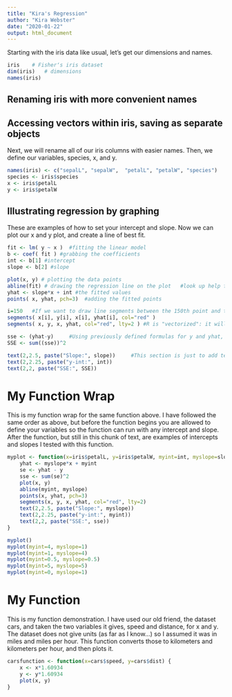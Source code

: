 ```yaml
---
title: "Kira's Regression"
author: "Kira Webster"
date: "2020-01-22"
output: html_document
---
```


Starting with the iris data like usual, let's get our dimensions and names.
```r
iris	# Fisherʻs iris dataset
dim(iris)	# dimensions
names(iris)
```

## Renaming iris with more convenient names
## Accessing vectors within iris, saving as separate objects
Next, we will rename all of our iris columns with easier names. Then, we define our variables, species, x, and y.
```r
names(iris) <- c("sepalL", "sepalW",  "petalL", "petalW", "species")
species <- iris$species   
x <- iris$petalL
y <- iris$petalW
```

## Illustrating regression by graphing 
These are examples of how to set your intercept and slope. Now we can plot our x and y plot, and create a line of best fit.
```r
fit <- lm( y ~ x )  #fitting the linear model
b <- coef( fit ) #grabbing the coefficients
int <- b[1] #intercept
slope <- b[2] #slope

plot(x, y) # plotting the data points
abline(fit) # drawing the regression line on the plot	#look up help for ?abline and figure out how to use		#abline by specify slope and intercept.
yhat <- slope*x + int #the fitted values
points( x, yhat, pch=3)  #adding the fitted points

i=150	#If we want to draw line segments between the 150th point and the fitted regression value for it:
segments( x[i], y[i], x[i], yhat[i], col="red" )
segments( x, y, x, yhat, col="red", lty=2 )	#R is "vectorized": it will work on vectors all at once:

sse <- (yhat-y)		#Using previously defined formulas for y and yhat, we can determine the SSE.
SSE <- sum((sse))^2

text(2,2.5, paste("Slope:", slope)) 	#This section is just to add text on top of the graph. The first two numbers are the x and y coordinates that the text will be placed at, then the part in the quotation marks is the title of the text, and the last bit is the variable that will be displayed next to the title.
text(2,2.25, paste("y-int:", int))
text(2,2, paste("SSE:", SSE))
```

# My Function Wrap
This is my function wrap for the same function above. I have followed the same order as above, but before the function begins you are allowed to define your variables so the function can run with any intercept and slope. After the function, but still in this chunk of text, are examples of intercepts and slopes I tested with this function. 
```r
myplot <- function(x=iris$petalL, y=iris$petalW, myint=int, myslope=slope)	{
	yhat <- myslope*x + myint
	se <- yhat - y
	sse <- sum(se)^2
	plot(x, y)
	abline(myint, myslope)
	points(x, yhat, pch=3)
	segments(x, y, x, yhat, col="red", lty=2)
	text(2,2.5, paste("Slope:", myslope))
	text(2,2.25, paste("y-int:", myint))
	text(2,2, paste("SSE:", sse))
}

myplot()
myplot(myint=4, myslope=1)
myplot(myint=1, myslope=4)
myplot(myint=0.5, myslope=0.5)
myplot(myint=5, myslope=5)
myplot(myint=0, myslope=1)
```

# My Function
This is my function demonstration. I have used our old friend, the dataset cars, and taken the two variables it gives, speed and distance, for x and y. The dataset does not give units (as far as I know...) so I assumed it was in miles and miles per hour. This function converts those to kilometers and kilometers per hour, and then plots it.
```r
carsfunction <- function(x=cars$speed, y=cars$dist)	{
	x <- x*1.60934
	y <- y*1.60934
	plot(x, y)
}
```
